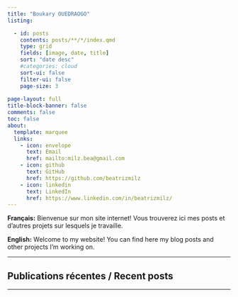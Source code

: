 ```yaml
---
title: "Boukary OUEDRAOGO"
listing:

  - id: posts
    contents: posts/**/*/index.qmd
    type: grid
    fields: [image, date, title]
    sort: "date desc"
    #categories: cloud
    sort-ui: false
    filter-ui: false
    page-size: 3
     
page-layout: full
title-block-banner: false
comments: false
toc: false
about:
  template: marquee
  links:
    - icon: envelope
      text: Email
      href: mailto:milz.bea@gmail.com
    - icon: github
      text: GitHub
      href: https://github.com/beatrizmilz
    - icon: linkedin
      text: LinkedIn
      href: https://www.linkedin.com/in/beatrizmilz/  
---
```


::: {#hero-heading}
**Français:** Bienvenue sur mon site internet! Vous trouverez ici mes posts et d'autres projets sur lesquels je travaille.

**English:** Welcome to my website! You can find here my blog posts and other projects I'm working on.
:::

------------------------------------------------------------------------

## Publications récentes / Recent posts

::: {#posts}
:::

------------------------------------------------------------------------
